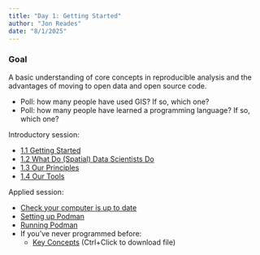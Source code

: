 ```yaml
---
title: "Day 1: Getting Started"
author: "Jon Reades"
date: "8/1/2025"
---
```


::: {.callout-tip} 
### Goal
A basic understanding of core concepts in reproducible analysis and the advantages of moving to open data and open source code.
:::

- Poll: how many people have used GIS? If so, which one?
- Poll: how many people have learned a programming language? If so, which one?

Introductory session:

- [1.1 Getting Started](../lectures/1.1-the_week.qmd)
- [1.2 What Do (Spatial) Data Scientists Do](../lectures/1.2-what-do-we-do.qmd)
- [1.3 Our Principles](../lectures/1.3-principles.qmd)
- [1.4 Our Tools](../lectures/1.4-tools.qmd)
 
Applied session:

- [Check your computer is up to date](../setup/base.qmd)
- [Setting up Podman](../setup/env.qmd)
- [Running Podman](../setup/env.qmd#running)
- If you've never programmed before:
  - [Key Concepts](../practicals/Key_Concepts.ipynb) (Ctrl+Click to download file)
 
